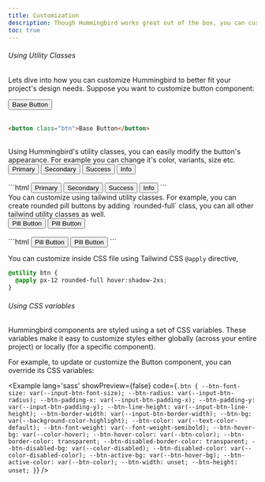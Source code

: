 ```yaml
---
title: Customization
description: Though Hummingbird works great out of the box, you can customize it to fit your project's unique design needs.
toc: true
---
```


###### Using Utility Classes

Lets dive into how you can customize Hummingbird to better fit your project's design needs. Suppose you want to customize button component:

<button class="btn">Base Button</button>
<br/>
<br/>
```html
<button class="btn">Base Button</button>
```
<br/>
Using Hummingbird's utility classes, you can easily modify the button's appearance. For example you can change it's color, variants, size etc.

<div class='flex flex-wrap gap-2'>
  <button class="btn btn-primary">Primary</button>
  <button class="btn btn-subtle-secondary">Secondary</button>
  <button class="btn btn-outline-success">Success</button>
  <button class="btn btn-text-info">Info</button>
</div>
<br/>
```html
<button class="btn btn-primary">Primary</button>
<button class="btn btn-subtle-secondary">Secondary</button>
<button class="btn btn-outline-success">Success</button>
<button class="btn btn-text-info">Info</button>
```
<br/>
You can customize using tailwind utility classes. For example, you can create rounded pill buttons by adding `rounded-full` class, you can all other tailwind utility classes as well.

<div class='flex flex-wrap gap-2'>
  <button class="btn btn-primary rounded-full">Pill Button</button>
  <button class="btn btn-subtle-secondary px-12 rounded-full hover:shadow-2xs">Pill Button</button>
</div>
<br/>
```html
<button class="btn btn-primary rounded-full">Pill Button</button>
<button class="btn btn-subtle-secondary px-12 rounded-full hover:shadow-2xs">Pill Button</button>
```
<br/>

You can customize inside CSS file using Tailwind CSS `@apply` directive,

```css
@utility btn {
  @apply px-12 rounded-full hover:shadow-2xs;
}
```

###### Using CSS variables

Hummingbird components are styled using a set of CSS variables. These variables make it easy to customize styles either globally (across your entire project) or locally (for a specific component).

For example, to update or customize the Button component, you can override its CSS variables:

<Example lang='sass' showPreview={false}
  code={`.btn {
    --btn-font-size: var(--input-btn-font-size);
    --btn-radius: var(--input-btn-radius);
    --btn-padding-x: var(--input-btn-padding-x);
    --btn-padding-y: var(--input-btn-padding-y);
    --btn-line-height: var(--input-btn-line-height);
    --btn-border-width: var(--input-btn-border-width);
    --btn-bg: var(--background-color-highlight);
    --btn-color: var(--text-color-default);
    --btn-font-weight: var(--font-weight-semibold);
    --btn-hover-bg: var(--color-hover);
    --btn-hover-color: var(--btn-color);
    --btn-border-color: transparent;
    --btn-disabled-border-color: transparent;
    --btn-disabled-bg: var(--color-disabled);
    --btn-disabled-color: var(--color-disabled-color);
    --btn-active-bg: var(--btn-hover-bg);
    --btn-active-color: var(--btn-color);
    --btn-width: unset;
    --btn-height: unset;
  }`}
/>

